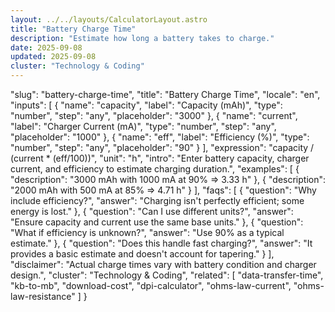 ```yaml
---
layout: ../../layouts/CalculatorLayout.astro
title: "Battery Charge Time"
description: "Estimate how long a battery takes to charge."
date: 2025-09-08
updated: 2025-09-08
cluster: "Technology & Coding"
---
```


  "slug": "battery-charge-time",
  "title": "Battery Charge Time",
  "locale": "en",
  "inputs": [
    {
      "name": "capacity",
      "label": "Capacity (mAh)",
      "type": "number",
      "step": "any",
      "placeholder": "3000"
    },
    {
      "name": "current",
      "label": "Charger Current (mA)",
      "type": "number",
      "step": "any",
      "placeholder": "1000"
    },
    {
      "name": "eff",
      "label": "Efficiency (%)",
      "type": "number",
      "step": "any",
      "placeholder": "90"
    }
  ],
  "expression": "capacity / (current * (eff/100))",
  "unit": "h",
  "intro": "Enter battery capacity, charger current, and efficiency to estimate charging duration.",
  "examples": [
    {
      "description": "3000 mAh with 1000 mA at 90% ⇒ 3.33 h"
    },
    {
      "description": "2000 mAh with 500 mA at 85% ⇒ 4.71 h"
    }
  ],
  "faqs": [
    {
      "question": "Why include efficiency?",
      "answer": "Charging isn't perfectly efficient; some energy is lost."
    },
    {
      "question": "Can I use different units?",
      "answer": "Ensure capacity and current use the same base units."
    },
    {
      "question": "What if efficiency is unknown?",
      "answer": "Use 90% as a typical estimate."
    },
    {
      "question": "Does this handle fast charging?",
      "answer": "It provides a basic estimate and doesn't account for tapering."
    }
  ],
  "disclaimer": "Actual charge times vary with battery condition and charger design.",
  "cluster": "Technology & Coding",
  "related": [
    "data-transfer-time",
    "kb-to-mb",
    "download-cost",
    "dpi-calculator",
    "ohms-law-current",
    "ohms-law-resistance"
  ]
}

<Calculator schema={schema} />
